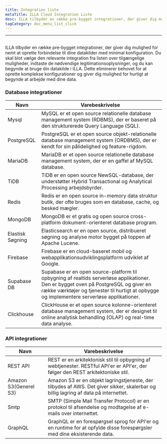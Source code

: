 ```yaml
---
title: Integration liste
metaTitle: ILLA Cloud Integration Liste
desc: ILLA tilbyder en række pre-bygget integrationer, der giver dig mulighed for nemt at oprette forbindelse til dine datakilder med minimal konfiguration
tagCategory: doc_menu_list_click
---
```


* * *

## <Heading hidden>Integrationsliste</Heading>

ILLA tilbyder en række pre-bygget integrationer, der giver dig mulighed for nemt at oprette forbindelse til dine datakilder med minimal konfiguration. Du skal blot vælge den relevante integration fra listen over tilgængelige muligheder, indtaste de nødvendige legitimationsoplysninger, og du kan begynde at bruge din datakilde i ILLA. Dette eliminerer behovet for at oprette komplekse konfigurationer og giver dig mulighed for hurtigt at begynde at arbejde med dine data.

### Database integrationer

| Navn             | Varebeskrivelse                                                                                                                                                                                                                    |
| ---------------- | ---------------------------------------------------------------------------------------------------------------------------------------------------------------------------------------------------------------------------------- |
| Mysql            | MySQL er et open source relationelle database management system (RDBMS), der er baseret på den strukturerede Query Language (SQL).                                                                                                 |
| PostgreSQL       | PostgreSQL er et open source objekt-relationelle database management system (ORDBMS), der er kendt for sin pålidelighed og feature-rigdom.                                                                                         |
| MariaDB          | MariaDB er et open source relationelle database management system, der er en gaffel af MySQL database.                                                                                                                             |
| TiDB             | TiDB er en open source NewSQL-database, der understøtter Hybrid Transactional og Analytical Processing arbejdsbyrder.                                                                                                              |
| Redis            | Redis er en open source in-memory data struktur butik, der ofte bruges som en database, cache, og besked mægler.                                                                                                                   |
| MongoDB          | MongoDB er et gratis og open source cross-platform dokument-orienteret database program.                                                                                                                                           |
| Elastisk Søgning | Elasticsearch er en open source, distribueret søgning og analyse motor bygget på toppen af Apache Lucene.                                                                                                                          |
| Firebase         | Firebase er en cloud-baseret mobil og webapplikationsudviklingsplatform udviklet af Google.                                                                                                                                        |
| Supabase DB      | Supabase er en open source-platform til opbygning af realtids serverløse applikationer. Den er bygget oven på PostgreSQL og giver en række værktøjer og tjenester til hurtigt at opbygge og implementere serverløse applikationer. |
| Clickhouse       | ClickHouse er et open source kolonne-orienteret database management system, der er designet til online analytisk behandling (OLAP) og real-time data analyse.                                                                      |

### API integrationer

| Navn                  | Varebeskrivelse                                                                                                                     |
| --------------------- | ----------------------------------------------------------------------------------------------------------------------------------- |
| REST API              | REST er en arkitektonisk stil til opbygning af webtjenester. RESTful API'er er API'er, der følger den REST arkitektoniske stil.     |
| Amazon S3(Generel S3) | Amazon S3 er en objekt lagringstjeneste, der tilbydes af AWS. Det giver sikker, skalerbar og billig lagring af data på internettet. |
| Smtp                  | SMTP (Simple Mail Transfer Protocol) er en protokol til afsendelse og modtagelse af e-mails over internettet.                       |
| GraphQL               | GraphQL er en forespørgsel sprog for API'er og en runtime for at opfylde disse forespørgsler med dine eksisterende data.            |
